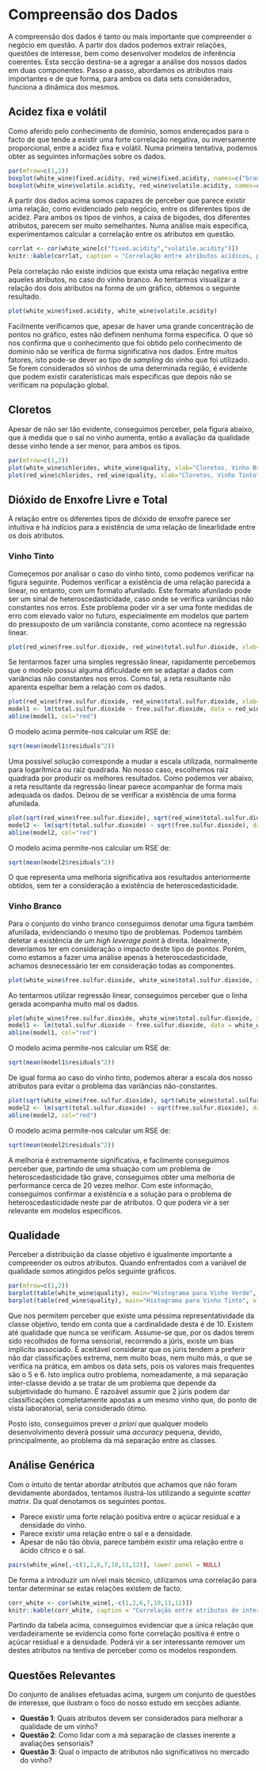 # Compreensão dos Dados

A compreensão dos dados é tanto ou mais importante que compreender o negócio em questão. A partir dos dados podemos extrair relações, questões de interesse, bem como desenvolver modelos de inferência coerentes. Esta secção destina-se a agregar a análise dos nossos dados em duas componentes. Passo a passo, abordamos os atributos mais importantes e de que forma, para ambos os data sets considerados, funciona a dinâmica dos mesmos. 

## Acidez fixa e volátil

Como aferido pelo conhecimento de domínio, somos endereçados para o facto de que tende a existir uma forte correlação negativa, ou inversamente proporcional, entre a acidez fixa e volátil. Numa primeira tentativa, podemos obter as seguintes informações sobre os dados.

```r
par(mfrow=c(1,2))
boxplot(white_wine$fixed.acidity, red_wine$fixed.acidity, names=c("branco","tinto"),ylab=c("acidez fixa"))
boxplot(white_wine$volatile.acidity, red_wine$volatile.acidity, names=c("branco","tinto"),ylab=c("acidez volátil"))
```

A partir dos dados acima somos capazes de perceber que parece existir uma relação, como evidenciado pelo negócio, entre os diferentes tipos de acidez. Para ambos os tipos de vinhos, a caixa de bigodes, dos diferentes atributos, parecem ser muito semelhantes. Numa análise mais especifica, experimentamos calcular a correlação entre os atributos em questão.

```r
corrlat <- cor(white_wine[c("fixed.acidity","volatile.acidity")])
knitr::kable(corrlat, caption = "Correlação entre atributos acídicos, para o vinho branco", align="cr")
```

Pela correlação não existe indícios que exista uma relação negativa entre aqueles atributos, no caso do vinho branco. Ao tentarmos visualizar a relação dos dois atributos na forma de um gráfico, obtemos o seguinte resultado.

```r
plot(white_wine$fixed.acidity, white_wine$volatile.acidity)
```

Facilmente verificamos que, apesar de haver uma grande concentração de pontos no gráfico, estes não definem nenhuma forma especifica. O que só nos confirma que o conhecimento que foi obtido pelo conhecimento de domínio não se verifica de forma significativa nos dados. Entre muitos fatores, isto pode-se dever ao tipo de *sampling* do vinho que foi utilizado. Se forem considerados só vinhos de uma determinada região, é evidente que podem existir caraterísticas mais especificas que depois não se verificam na população global.

## Cloretos

Apesar de não ser tão evidente, conseguimos perceber, pela figura abaixo, que à medida que o sal no vinho aumenta, então a avaliação da qualidade desse vinho tende a ser menor, para ambos os tipos.

```r
par(mfrow=c(1,2))
plot(white_wine$chlorides, white_wine$quality, xlab="Cloretos, Vinho Branco", ylab="Qualidade")
plot(red_wine$chlorides, red_wine$quality, xlab="Cloretos, Vinho Tinto", ylab="Qualidade")
```

## Dióxido de Enxofre Livre e Total

A relação entre os diferentes tipos de dióxido de enxofre parece ser intuitiva e há indícios para a existência de uma relação de linearlidade entre os dois atributos. 

### Vinho Tinto

Começemos por analisar o caso do vinho tinto, como podemos verificar na figura seguinte. Podemos verificar a existência de uma relação parecida a linear, no entanto, com um formato afunilado. Este formato afunilado pode ser um sinal de heteroscedasticidade, caso onde se verifica variâncias não constantes nos erros. Este problema poder vir a ser uma fonte medidas de erro com elevado valor no futuro, especialmente em modelos que partem do pressuposto de um variância constante, como acontece na regressão linear. 

```r
plot(red_wine$free.sulfur.dioxide, red_wine$total.sulfur.dioxide, xlab="Dióxido de Enxofre Livre", ylab="Dióxido de Enxofre Total")
```

Se tentarmos fazer uma simples regressão linear, rapidamente percebemos que o modelo possui alguma dificuldade em se adaptar a dados com variâncias não constantes nos erros. Como tal, a reta resultante não aparenta espelhar bem a relação com os dados.

```r
plot(red_wine$free.sulfur.dioxide, red_wine$total.sulfur.dioxide, xlab="Dióxido de Enxofre Livre", ylab="Dióxido de Enxofre Total")
model1 <- lm(total.sulfur.dioxide ~ free.sulfur.dioxide, data = red_wine)
abline(model1, col="red")
```

O modelo acima permite-nos calcular um RSE de:

```r
sqrt(mean(model1$residuals^2))
```

Uma possível solução corresponde a mudar a escala utilizada, normalmente para logarítmica ou raiz quadrada. No nosso caso, escolhemos raiz quadrada por produzir os melhores resultados. Como podemos ver abaixo, a reta resultante da regressão linear parece acompanhar de forma mais adequada os dados. Deixou de se verificar a existência de uma forma afunilada.

```r
plot(sqrt(red_wine$free.sulfur.dioxide), sqrt(red_wine$total.sulfur.dioxide), xlab="Raiz quadrada do Dióxido de Enxofre Livre", ylab="Raiz quadrada do Dióxido de Enxofre Total")
model2 <- lm(sqrt(total.sulfur.dioxide) ~ sqrt(free.sulfur.dioxide), data =red_wine)
abline(model2, col="red")
```

O modelo acima permite-nos calcular um RSE de:

```r
sqrt(mean(model2$residuals^2))
```

O que representa uma melhoria significativa aos resultados anteriormente obtidos, sem ter a consideração a existência de heteroscedasticidade. 

### Vinho Branco

Para o conjunto do vinho branco conseguimos denotar uma figura também afunilada, evidenciando o mesmo tipo de problemas. Podemos também detetar a existência de um *high leverage point* à direita. Idealmente, deveriamos ter em consideração o impacto deste tipo de pontos. Porém, como estamos a fazer uma análise apenas à heteroscedasticidade, achamos desnecessário ter em consideração todas as componentes.

```r
plot(white_wine$free.sulfur.dioxide, white_wine$total.sulfur.dioxide, xlab="Dióxido de Enxofre Livre", ylab="Dióxido de Enxofre Total")
```

Ao tentarmos utilizar regressão linear, conseguimos perceber que o linha gerada acompanha muito mal os dados.

```r
plot(white_wine$free.sulfur.dioxide, white_wine$total.sulfur.dioxide, xlab="Dióxido de Enxofre Livre", ylab="Dióxido de Enxofre Total")
model1 <- lm(total.sulfur.dioxide ~ free.sulfur.dioxide, data = white_wine)
abline(model1, col="red")
```

O modelo acima permite-nos calcular um RSE de:

```r
sqrt(mean(model1$residuals^2))
```

De igual forma ao caso do vinho tinto, podemos alterar a escala dos nosso atributos para evitar o problema das variâncias não-constantes.

```r
plot(sqrt(white_wine$free.sulfur.dioxide), sqrt(white_wine$total.sulfur.dioxide), xlab="Raiz quadrada do Dióxido de Enxofre Livre", ylab="Raiz quadrada do Dióxido de Enxofre Total")
model2 <- lm(sqrt(total.sulfur.dioxide) ~ sqrt(free.sulfur.dioxide), data =white_wine)
abline(model2, col="red")
```

O modelo acima permite-nos calcular um RSE de:

```r
sqrt(mean(model2$residuals^2))
```

A melhoria é extremamente significativa, e facilmente conseguimos perceber que, partindo de uma situação com um problema de heteroscedasticidade tão grave, conseguimos obter uma melhoria de performance cerca de 20 vezes melhor. Com este informação, conseguimos confirmar a existência e a solução para o problema de heteroscedasticidade neste par de atributos. O que podera vir a ser relevante em modelos especificos.

## Qualidade

Perceber a distribuição da classe objetivo é igualmente importante a compreender os outros atributos. Quando enfrentados com a variável de qualidade somos atingidos pelos seguinte gráficos.

```r
par(mfrow=c(1,2))
barplot(table(white_wine$quality), main="Histograma para Vinho Verde", xlab="Qualidade")
barplot(table(red_wine$quality), main="Histograma para Vinho Tinto", xlab="Qualidade")
```
Que nos permitem perceber que existe uma péssima representatividade da classe objetivo, tendo em conta que a cardinalidade desta é de 10. Existem até qualidade que nunca se verificam. Assume-se que, por os dados terem sido recolhidos de forma sensorial, recorrendo a júris, existe um bias implícito associado. É aceitável considerar que os júris tendem a preferir não dar classificações extrema, nem muito boas, nem muito más, o que se verifica na prática, em ambos os data sets, pois os valores mais frequentes são o 5 e 6. Isto implica outro problema, nomeadamente, a má separação inter-classe devido a se tratar de um problema que depende da subjetividade do humano. É razoável assumir que 2 júris podem dar classificações completamente apostas a um mesmo vinho que, do ponto de vista laboratorial, seria considerado ótimo.

Posto isto, conseguimos prever *a priori* que qualquer modelo desenvolvimento deverá possuir uma *accuracy* pequena, devido, principalmente, ao problema da má separação entre as classes.

## Análise Genérica

Com o intuito de tentar abordar atributos que achamos que não foram devidamente abordados, tentamos ilustrá-los utilizando a seguinte *scatter matrix*. Da qual denotamos os seguintes pontos.

- Parece existir uma forte relação positiva entre o açúcar residual e a densidade do vinho.
- Parece existir uma relação entre o sal e a densidade.
- Apesar de não tão óbvia, parece também existir uma relação entre o ácido cítrico e o sal.

```r
pairs(white_wine[,-c(1,2,6,7,10,11,12)], lower.panel = NULL)
```
De forma a introduzir um nível mais técnico, utilizamos uma correlação para tentar determinar se estas relações existem de facto.

```r
corr_white <- cor(white_wine[,-c(1,2,6,7,10,11,12)])
knitr::kable(corr_white, caption = "Correlação entre atributos de interesse, para o vinho branco", align="cr")
```
Partindo da tabela acima, conseguimos evidenciar que a única relação que verdadeiramente se evidencia como forte correlação positiva é entre o açúcar residual e a densidade. Poderá vir a ser interessante remover um destes atributos na tentiva de perceber como os modelos respondem.

## Questões Relevantes

Do conjunto de análises efetuadas acima, surgem um conjunto de questões de interesse, que ilustram o foco do nosso estudo em secções adiante.

- **Questão 1**: Quais atributos devem ser considerados para melhorar a qualidade de um vinho?
- **Questão 2**: Como lidar com a má separação de classes inerente a avaliações sensoriais?
- **Questão 3**: Qual o impacto de atributos não significativos no mercado do vinho?
